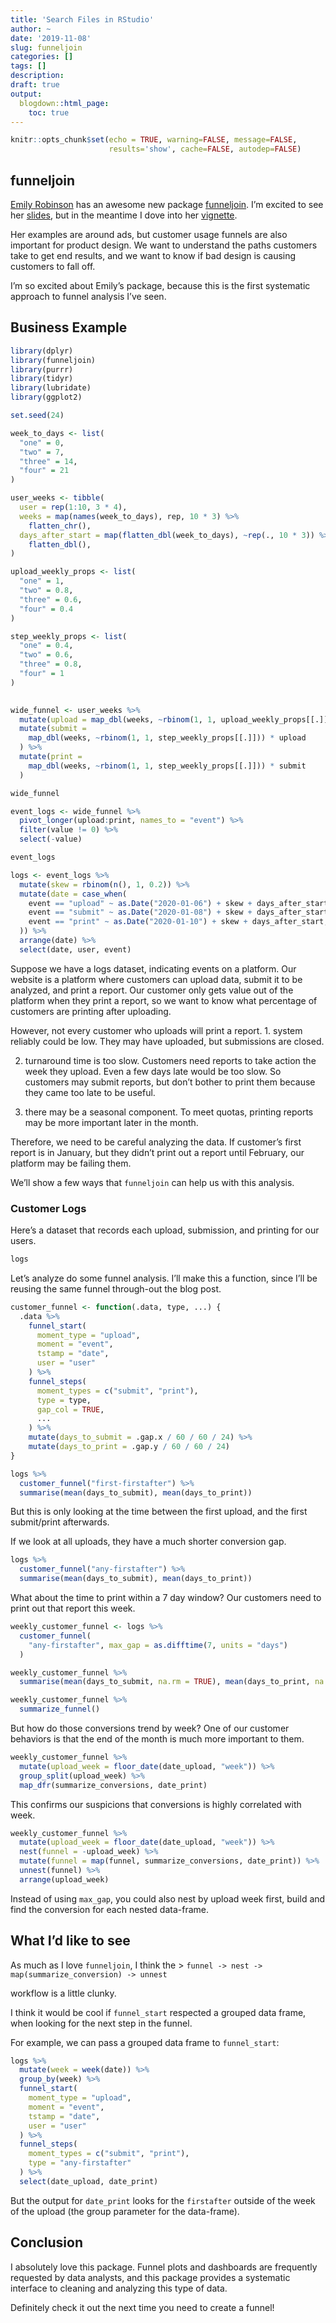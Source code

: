 ```yaml
---
title: 'Search Files in RStudio'
author: ~
date: '2019-11-08'
slug: funneljoin
categories: []
tags: []
description: 
draft: true
output:
  blogdown::html_page:
    toc: true 
---
```


```r
knitr::opts_chunk$set(echo = TRUE, warning=FALSE, message=FALSE, 
                      results='show', cache=FALSE, autodep=FALSE)
```

## funneljoin

[Emily Robinson](https://hookedondata.org) has an awesome new package
[funneljoin](https://github.com/robinsones/funneljoin). I'm excited to see 
her [slides](https://twitter.com/drob/status/1192834052203667456?s=20), but 
in the meantime I dove into her
[vignette](https://robinsones.github.io/funneljoin/articles/funneljoin.html).

Her examples are around ads, but customer usage funnels are also important 
for product design. We want to understand the paths customers take to get
end results, and we want to know if bad design is causing customers
to fall off. 

I'm so excited about Emily's package, because this is the first 
systematic approach to funnel analysis I've seen. 

## Business Example

```r
library(dplyr)
library(funneljoin)
library(purrr)
library(tidyr)
library(lubridate)
library(ggplot2)

set.seed(24)
```

```r
week_to_days <- list(
  "one" = 0,
  "two" = 7,
  "three" = 14,
  "four" = 21
)
```


```r
user_weeks <- tibble(
  user = rep(1:10, 3 * 4),
  weeks = map(names(week_to_days), rep, 10 * 3) %>%
    flatten_chr(),
  days_after_start = map(flatten_dbl(week_to_days), ~rep(., 10 * 3)) %>% 
    flatten_dbl(),
)
```

```r
upload_weekly_props <- list(
  "one" = 1,
  "two" = 0.8,
  "three" = 0.6,
  "four" = 0.4
)

step_weekly_props <- list(
  "one" = 0.4,
  "two" = 0.6,
  "three" = 0.8,
  "four" = 1
)
  

wide_funnel <- user_weeks %>%
  mutate(upload = map_dbl(weeks, ~rbinom(1, 1, upload_weekly_props[[.]]))) %>%
  mutate(submit = 
    map_dbl(weeks, ~rbinom(1, 1, step_weekly_props[[.]])) * upload
  ) %>%
  mutate(print = 
    map_dbl(weeks, ~rbinom(1, 1, step_weekly_props[[.]])) * submit
  )

wide_funnel
```

```r
event_logs <- wide_funnel %>%
  pivot_longer(upload:print, names_to = "event") %>%
  filter(value != 0) %>%
  select(-value)

event_logs
```

```r
logs <- event_logs %>%
  mutate(skew = rbinom(n(), 1, 0.2)) %>%
  mutate(date = case_when(
    event == "upload" ~ as.Date("2020-01-06") + skew + days_after_start,
    event == "submit" ~ as.Date("2020-01-08") + skew + days_after_start,
    event == "print" ~ as.Date("2020-01-10") + skew + days_after_start,
  )) %>%
  arrange(date) %>%
  select(date, user, event)
```

Suppose we have a logs dataset, indicating events on a platform. Our website is 
a platform where customers can upload data, submit it to be analyzed, and print 
a report. Our customer only gets value out of the platform when they print a 
report, so we want to know what percentage of customers are printing after
uploading. 

However, not every customer who uploads will print a report. 
1. system reliably could be low. They may have uploaded, but submissions are
closed.

2. turnaround time is too slow. Customers need reports to take action the
week they upload. Even a few days late would be too slow. So customers may
submit reports, but don't bother to print them because they came too late to 
be useful.

3. there may be a seasonal component. To meet quotas, printing reports may
be more important later in the month.

Therefore, we need to be careful analyzing the data. If customer's first report 
is in January, but they didn't print out a report until February, our platform
may be failing them. 

We'll show a few ways that `funneljoin` can help us with this analysis.

### Customer Logs

Here's a dataset that records each upload, submission, and printing for our 
users.

```r
logs
```

Let's analyze do some funnel analysis. I'll make this a function, since I'll be
reusing the same funnel through-out the blog post.

```r
customer_funnel <- function(.data, type, ...) {
  .data %>% 
    funnel_start(
      moment_type = "upload",
      moment = "event",
      tstamp = "date",
      user = "user"
    ) %>%
    funnel_steps(
      moment_types = c("submit", "print"),
      type = type,
      gap_col = TRUE,
      ...
    ) %>%
    mutate(days_to_submit = .gap.x / 60 / 60 / 24) %>%
    mutate(days_to_print = .gap.y / 60 / 60 / 24)
}
```

```r
logs %>%
  customer_funnel("first-firstafter") %>%
  summarise(mean(days_to_submit), mean(days_to_print))
```

But this is only looking at the time between the first upload, and the first
submit/print afterwards.

If we look at all uploads, they have a much shorter conversion gap. 

```r
logs %>%
  customer_funnel("any-firstafter") %>%
  summarise(mean(days_to_submit), mean(days_to_print))
```

What about the time to print within a 7 day window? Our customers need to
print out that report this week. 

```r
weekly_customer_funnel <- logs %>%
  customer_funnel(
    "any-firstafter", max_gap = as.difftime(7, units = "days")
  )

weekly_customer_funnel %>%
  summarise(mean(days_to_submit, na.rm = TRUE), mean(days_to_print, na.rm = TRUE))
```

```r
weekly_customer_funnel %>%
  summarize_funnel()
```

But how do those conversions trend by week? One of our customer behaviors is that
the end of the month is much more important to them. 

```r
weekly_customer_funnel %>%
  mutate(upload_week = floor_date(date_upload, "week")) %>%
  group_split(upload_week) %>%
  map_dfr(summarize_conversions, date_print)
```

This confirms our suspicions that conversions is highly correlated with week.

```r
weekly_customer_funnel %>%
  mutate(upload_week = floor_date(date_upload, "week")) %>%
  nest(funnel = -upload_week) %>%
  mutate(funnel = map(funnel, summarize_conversions, date_print)) %>%
  unnest(funnel) %>%
  arrange(upload_week)
```

Instead of using `max_gap`, you could also nest by upload week first, build
and find the conversion for each nested data-frame. 

## What I'd like to see

As much as I love `funneljoin`, I think the 
> `funnel -> nest -> map(summarize_conversion) -> unnest`

workflow is a little clunky. 

I think it would be cool if `funnel_start` respected a grouped data frame,
when looking for the next step in the funnel.

For example, we can pass a grouped data frame to `funnel_start`:

```r
logs %>%
  mutate(week = week(date)) %>%
  group_by(week) %>%
  funnel_start(
    moment_type = "upload",
    moment = "event",
    tstamp = "date",
    user = "user"
  ) %>%
  funnel_steps(
    moment_types = c("submit", "print"),
    type = "any-firstafter"
  ) %>%
  select(date_upload, date_print)
```

But the output for `date_print` looks for the `firstafter` outside of the week
of the upload (the group parameter for the data-frame).

## Conclusion

I absolutely love this package. Funnel plots and dashboards are frequently
requested by data analysts, and this package provides a systematic interface
to cleaning and analyzing this type of data.

Definitely check it out the next time you need to create a funnel!

